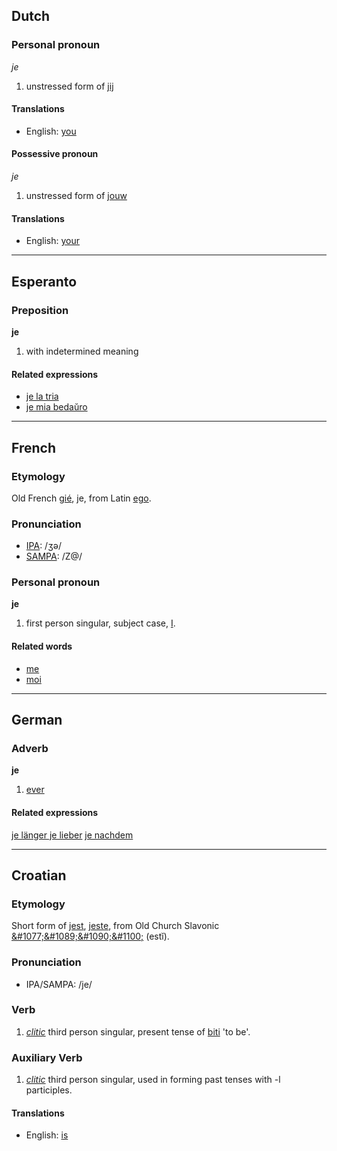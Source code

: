 ==Dutch==
===Personal pronoun===
''je''

#unstressed form of [[jij]]

====Translations====
*English: [[you]]

====Possessive pronoun====
''je''

#unstressed form of [[jouw]]

====Translations====
*English: [[your]]

----
==Esperanto==
===Preposition===
'''je'''

# with indetermined meaning

====Related expressions====
*[[je la tria]]
*[[je mia bedaŭro]]

----

==French==
===Etymology===
Old French [[gié]], je, from Latin [[ego]].

===Pronunciation===
*[[w:IPA|IPA]]: /ʒə/
*[[w:SAMPA|SAMPA]]: /Z@/

===Personal pronoun===
'''je'''

# first person singular, subject case, [[I]].

====Related words====
*[[me]]
*[[moi]]

----
==German==
===Adverb===
'''je'''

# [[ever]]

====Related expressions====
[[je länger je lieber]]
[[je nachdem]]

----

==Croatian==
===Etymology===
Short form of [[jest]], [[jeste]], from Old Church Slavonic [[&#1077;&#1089;&#1090;&#1100;]] (est&#301;).

===Pronunciation===
*IPA/SAMPA: /je/

===Verb===
# ''[[clitic]]'' third person singular, present tense of [[biti]] 'to be'.

===Auxiliary Verb===
# ''[[clitic]]'' third person singular, used in forming past tenses with -l participles.

====Translations====
*English: [[is]]